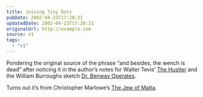 ```yaml
---
title: Joining Tiny Dots
pubDate: 2002-04-23T17:20:21
updatedDate: 2002-04-23T17:20:21
originalUrl: http://example.com
source: v1
tags:
  - "v1"
---
```


Pondering the original source of the phrase &#8220;and besides, the wench is dead&#8221; after noticing it in the author&#8217;s notes for Walter Tevis&#8217; [The Hustler][1] and the William Burroughs sketch [Dr. Benway Operates][2].

Turns out it&#8217;s from Christopher Marlowe&#8217;s [The Jew of Malta][3].

[1]: http://www.amazon.co.uk/exec/obidos/ASIN/0747539723/ohsky "'I made up Fast Eddie, too. Sarah might, in a way, be me; but that was in another country, and besides the wench is dead' - Walter Tevis' The Hustler on Amazon.co.uk"
[2]: http://www.lucaspickford.com/burrroutines.htm#benway "'And once I was caught short without instrument one and removed a uterine tumor with my teeth. That was in the Upper Effendi, and besides...the wench is dead' - William Burroughs sketch 'Dr. Benway Operates'"
[3]: http://www.perseus.tufts.edu/cgi-bin/ptext?doc=Perseus%3Atext%3A1999.03.0013&query=head%3D%2317#anch22 "Christopher Marlowe's 'The Jew of Malta' - Act 4, Scene 1, Line 42"
